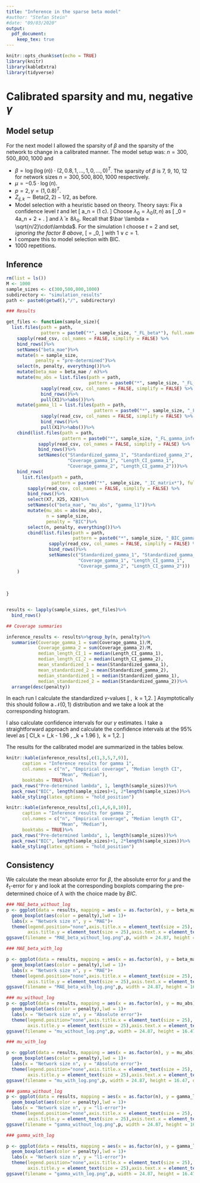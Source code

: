 ```yaml
---
title: "Inference in the sparse beta model"
#author: "Stefan Stein"
#date: "09/03/2020"
output: 
  pdf_document:
    keep_tex: true
---
```


```r
knitr::opts_chunk$set(echo = TRUE)
library(knitr)
library(kableExtra)
library(tidyverse)
```

# Calibrated sparsity and mu, negative $\gamma$


## Model setup

For the next model I allowed the sparsity of $\beta$ and the sparsity of the network to change in a calibrated manner. The model setup was: $n=300,500,,800,1000$ and

- $\beta = \log(\log(n)) \cdot (2, 0.8, 1, \dots, 1, 0, \dots, 0)^T$. The sparsity of $\beta$ is 7, 9, 10, 12 for network sizes $n = 300, 500, 800, 1000$ respectively.
- $\mu = -0.5\cdot\log(n)$.
- $p= 2, \gamma = (1, 0.8)^T$.
- $Z_{ij, k} \sim \text{Beta}(2,2) - 1/2$, as before.
- Model selection with a heuristic based on theory. Theory says: Fix a confidence level $t$ and let
	\[
	a_n = \sqrt{\frac{2\log(2(n+p+1))}{\binom{n}{2}}} (1 \vee c).
	\]
	Choose $\lambda_0 = \lambda_0(t,n)$ as
	\[
	\lambda_0 = 4a_n + 2 \sqrt{\frac{2t}{\binom{n}{2}}(  (1 \vee (c^2p) ) + \sqrt{2}(1 \vee c) \sqrt{n} a_n  )} + \frac{\sqrt{2}t(1 \vee c) \sqrt{n}}{3\binom{n}{2}}.
	\]
	and $\bar{ \lambda} \ge 8 \lambda_0$. Recall that $\bar \lambda = \sqrt{n/2}\cdot\lambda$. For the simulation I choose $t=2$ and set, *ignoring the factor 8 above*,
	\[
      \lambda = \sqrt{2/n}\cdot \lambda_0,
	\]
	with $1 \vee c = 1$.
- I compare this to model selection with BIC.
- 1000 repetitions.



## Inference

```r
rm(list = ls())
M <- 1000
sample_sizes <- c(300,500,800,1000)
subdirectory <- "simulation_results"
path <- paste0(getwd(),"/", subdirectory)

### Results

get_files <- function(sample_size){
  list.files(path = path,
             pattern = paste0("*", sample_size, "_FL_beta*"), full.names = T)%>%
    sapply(read_csv, col_names = FALSE, simplify = FALSE) %>%
    bind_rows()%>%
    setNames("beta_mae")%>%
    mutate(n = sample_size,
           penalty = "pre-determined")%>%
    select(n, penalty, everything())%>%
    mutate(beta_mae = beta_mae / n)%>%
    mutate(mu_abs = list.files(path = path,
                               pattern = paste0("*", sample_size, "_FL_mu_error.csv*"), full.names = T)%>%
             sapply(read_csv, col_names = FALSE, simplify = FALSE) %>%
             bind_rows()%>%
             pull(X1)%>%abs())%>%
    mutate(gamma_l1 = list.files(path = path,
                                 pattern = paste0("*", sample_size, "_FL_gamma_l1*"), full.names = T)%>%
             sapply(read_csv, col_names = FALSE, simplify = FALSE) %>%
             bind_rows()%>%
             pull(X1)%>%abs())%>%
    cbind(list.files(path = path,
                     pattern = paste0("*", sample_size, "_FL_gamma_inference*"), full.names = T)%>%
            sapply(read_csv, col_names = FALSE, simplify = FALSE) %>% 
            bind_rows()%>%
            setNames(c("Standardized_gamma_1", "Standardized_gamma_2", 
                       "Coverage_gamma_1", "Length_CI_gamma_1",
                       "Coverage_gamma_2", "Length_CI_gamma_2")))%>%
    bind_rows(
      list.files(path = path,
                 pattern = paste0("*", sample_size, "_IC_matrix*"), full.names = T)%>%
        sapply(read_csv, col_names = FALSE, simplify = FALSE) %>% 
        bind_rows()%>%
        select(X7, X25, X28)%>%
        setNames(c("beta_mae", "mu_abs", "gamma_l1"))%>%
        mutate(mu_abs = abs(mu_abs),
               n = sample_size,
               penalty = "BIC")%>%
        select(n, penalty, everything())%>%
        cbind(list.files(path = path,
                         pattern = paste0("*", sample_size, "_BIC_gamma_inference*"), full.names = T)%>%
                sapply(read_csv, col_names = FALSE, simplify = FALSE) %>% 
                bind_rows()%>%
                setNames(c("Standardized_gamma_1", "Standardized_gamma_2", 
                           "Coverage_gamma_1", "Length_CI_gamma_1",
                           "Coverage_gamma_2", "Length_CI_gamma_2")))
    )
  
  
  
}


results <- lapply(sample_sizes, get_files)%>%
  bind_rows()

```



```r

## Coverage summaries

inference_results <- results%>%group_by(n, penalty)%>%
  summarise(Coverage_gamma_1 = sum(Coverage_gamma_1)/M,
            Coverage_gamma_2 = sum(Coverage_gamma_2)/M,
            median_length_CI_1 = median(Length_CI_gamma_1),
            median_length_CI_2 = median(Length_CI_gamma_2),
            mean_standardized_1 = mean(Standardized_gamma_1),
            mean_standardized_2 = mean(Standardized_gamma_2),
            median_standardized_1 = median(Standardized_gamma_1),
            median_standardized_2 = median(Standardized_gamma_2))%>%
  arrange(desc(penalty))

```


In each run I calculate the standardized $\gamma$-values
\[
  \sqrt{\binom{n}{2}}\frac{\hat \gamma_k - \gamma_{0,k}}{\sqrt{\hat \Theta_{k,k}}}, \ k = 1,2.
\]
Asymptotically this should follow a $\mathcal{N}(0,1)$ distribution and we take a look at the corresponding histogram.

I also calculate confidence intervals for our $\gamma$ estimates. I take a straightforward approach and calculate the confidence intervals at the $95\%$ level as
\[
  CI_k = \left(\hat \gamma_k - 1.96 \times \sqrt{\frac{\hat \Theta_{k,k}}{\binom{n}{2}}}, \hat \gamma_k + 1.96 \times \sqrt{\frac{\hat \Theta_{k,k}}{\binom{n}{2}}} \right), \ k = 1,2.
\]


The results for the calibrated model are summarized in the tables below.

```r
knitr::kable(inference_results[,c(1,3,5,7,9)],
      caption = "Inference results for gamma 1",
      col.names = c("n", "Empirical coverage", "Median length CI", 
                    "Mean", "Median"),
      booktabs = TRUE)%>%
  pack_rows("Pre-determined lambda", 1, length(sample_sizes))%>%
  pack_rows("BIC", length(sample_sizes)+1, 2*length(sample_sizes))%>%
  kable_styling(latex_options = "hold_position")

```

```r
knitr::kable(inference_results[,c(1,4,6,8,10)],
      caption = "Inference results for gamma 2",
      col.names = c("n", "Empirical coverage", "Median length CI", 
                    "Mean", "Median"),
      booktabs = TRUE)%>%
  pack_rows("Pre-determined lambda", 1, length(sample_sizes))%>%
  pack_rows("BIC", length(sample_sizes)+1, 2*length(sample_sizes))%>%
  kable_styling(latex_options = "hold_position")

```

## Consistency

We calculate the mean absolute error for $\beta$, the absolute error for $\mu$ and the $\ell_1$-error for $\gamma$ and look at the corresponding boxplots comparing the pre-determined choice of $\lambda$ with the choice made by $BIC$.


```r
### MAE_beta_without_log
p <- ggplot(data = results, mapping = aes(x = as.factor(n), y = beta_mae))+
  geom_boxplot(aes(color = penalty),lwd = 1)+
  labs(x = "Network size n", y = "MAE")+
  theme(legend.position="none",axis.title.x = element_text(size = 25), 
        axis.title.y = element_text(size = 25),axis.text.x = element_text(size = 20), axis.text.y = element_text(size = 20))
ggsave(filename = "MAE_beta_without_log.png",p, width = 24.87, height = 16.47, dpi = 300, units = "cm", device='png')

### MAE_beta_with_log

p <- ggplot(data = results, mapping = aes(x = as.factor(n), y = beta_mae))+
  geom_boxplot(aes(color = penalty),lwd = 1)+
  labs(x = "Network size n", y = "MAE")+
  theme(legend.position="none",axis.title.x = element_text(size = 25), 
        axis.title.y = element_text(size = 25),axis.text.x = element_text(size = 20), axis.text.y = element_text(size = 20))+scale_y_log10()
ggsave(filename = "MAE_beta_with_log.png",p, width = 24.87, height = 16.47, dpi = 300, units = "cm", device='png')
```




```r
### mu_without_log
p <- ggplot(data = results, mapping = aes(x = as.factor(n), y = mu_abs))+
  geom_boxplot(aes(color = penalty),lwd = 1)+
  labs(x = "Network size n", y = "Absolute error")+
  theme(legend.position="none",axis.title.x = element_text(size = 25), 
        axis.title.y = element_text(size = 25),axis.text.x = element_text(size = 20), axis.text.y = element_text(size = 20))
ggsave(filename = "mu_without_log.png",p, width = 24.87, height = 16.47, dpi = 300, units = "cm", device='png')

### mu_with_log

p <- ggplot(data = results, mapping = aes(x = as.factor(n), y = mu_abs))+
  geom_boxplot(aes(color = penalty),lwd = 1)+
  labs(x = "Network size n", y = "Absolute error")+
  theme(legend.position="none",axis.title.x = element_text(size = 25), 
        axis.title.y = element_text(size = 25),axis.text.x = element_text(size = 20), axis.text.y = element_text(size = 20))+scale_y_log10()
ggsave(filename = "mu_with_log.png",p, width = 24.87, height = 16.47, dpi = 300, units = "cm", device='png')

```



```r
### gamma_without_log
p <- ggplot(data = results, mapping = aes(x = as.factor(n), y = gamma_l1))+
  geom_boxplot(aes(color = penalty),lwd = 1)+
  labs(x = "Network size n", y = "l1-error")+
  theme(legend.position="none",axis.title.x = element_text(size = 25), 
        axis.title.y = element_text(size = 25),axis.text.x = element_text(size = 20), axis.text.y = element_text(size = 20))
ggsave(filename = "gamma_without_log.png",p, width = 24.87, height = 16.47, dpi = 300, units = "cm", device='png')

### gamma_with_log

p <- ggplot(data = results, mapping = aes(x = as.factor(n), y = gamma_l1))+
  geom_boxplot(aes(color = penalty),lwd = 1)+
  labs(x = "Network size n", y = "l1-error")+
  theme(legend.position="none",axis.title.x = element_text(size = 25), 
        axis.title.y = element_text(size = 25),axis.text.x = element_text(size = 20), axis.text.y = element_text(size = 20))+scale_y_log10()
ggsave(filename = "gamma_with_log.png",p, width = 24.87, height = 16.47, dpi = 300, units = "cm", device='png')
```



